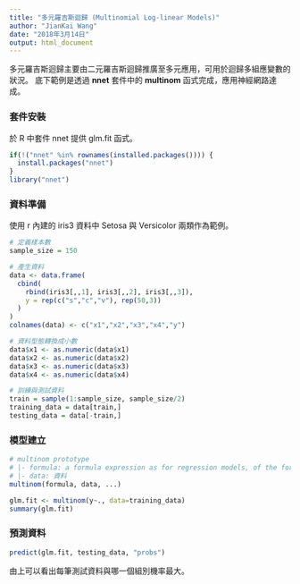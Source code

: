 ```yaml
---
title: "多元羅吉斯迴歸 (Multinomial Log-linear Models)"
author: "JianKai Wang"
date: "2018年3月14日"
output: html_document
---
```


多元羅吉斯迴歸主要由二元羅吉斯迴歸推廣至多元應用，可用於迴歸多組應變數的狀況。
底下範例是透過 **nnet** 套件中的 **multinom** 函式完成，應用神經網路達成。

### 套件安裝

於 R 中套件 nnet 提供 glm.fit 函式。

```r
if(!("nnet" %in% rownames(installed.packages()))) {
  install.packages("nnet")
}
library("nnet")
```

### 資料準備

使用 r 內建的 iris3 資料中 Setosa 與 Versicolor 兩類作為範例。

```r
# 定義樣本數
sample_size = 150

# 產生資料
data <- data.frame(
  cbind(
    rbind(iris3[,,1], iris3[,,2], iris3[,,3]),
    y = rep(c("s","c","v"), rep(50,3))
  )
)
colnames(data) <- c("x1","x2","x3","x4","y")

# 資料型態轉換成小數
data$x1 <- as.numeric(data$x1)
data$x2 <- as.numeric(data$x2)
data$x3 <- as.numeric(data$x3)
data$x4 <- as.numeric(data$x4)

# 訓練與測試資料
train = sample(1:sample_size, sample_size/2)
training_data = data[train,]
testing_data = data[-train,]
```


### 模型建立

```r
# multinom prototype
# |- formula: a formula expression as for regression models, of the form response ~ predictors
# |- data: 資料
multinom(formula, data, ...)
```

```r
glm.fit <- multinom(y~., data=training_data)
summary(glm.fit)
```

### 預測資料

```r
predict(glm.fit, testing_data, "probs")
```

由上可以看出每筆測試資料與哪一個組別機率最大。
